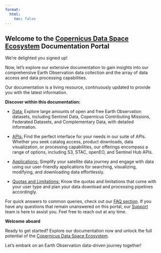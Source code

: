 ```yaml
---
format:
  html:
    toc: false
---
```


## Welcome to the [ Copernicus Data Space Ecosystem](https://dataspace.copernicus.eu/#/){target="_blank"} Documentation Portal

We’re delighted you signed up!

Now, let’s explore our extensive documentation to gain insights into our comprehensive Earth Observation data collection and the array of data access and data processing capabilities.

Our documentation is a living resource, continuously updated to provide you with the latest information.


**Discover within this documentation:**

* [Data:](/Data.qmd) Explore large amounts of open and free Earth Observation datasets, including Sentinel Data, Copernicus Contributing Missions, Federated Datasets, and Complementary Data, with detailed information.

* [APIs:](/APIs.md) Find the perfect interface for your needs in our suite of APIs. Whether you seek catalog access, product downloads, data visualization, or processing capabilities, our offerings encompass a range of options, including S3, STAC, openEO, and Sentinel Hub APIs.

* [Applications:](/Applications.md) Simplify your satellite data journey and engage with data using our user-friendly applications for searching, visualizing, modifying, and downloading data effortlessly.

* [Quotas and Limitations:](/Quotas.qmd) Know the quotas and limitations that come with your user type and plan your data download and processing pipelines accordingly.


For quick answers to common queries, check out our [FAQ section](/FAQ.qmd). If you have any questions that remain unanswered on this portal, our [Support](/Support.md) team is here to assist you. Feel free to reach out at any time.

**Welcome aboard**

Ready to get started? Explore our documentation now and unlock the full potential of the [ Copernicus Data Space Ecosystem](https://dataspace.copernicus.eu/#/){target="_blank"}.

Let’s embark on an Earth Observation data-driven journey together!